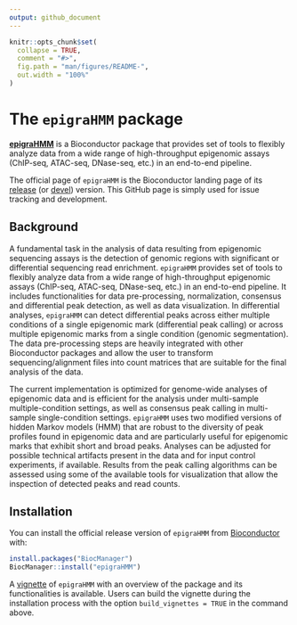 ```yaml
---
output: github_document
---
```


<!-- README.md is generated from README.Rmd. Please edit that file -->

```r
knitr::opts_chunk$set(
  collapse = TRUE,
  comment = "#>",
  fig.path = "man/figures/README-",
  out.width = "100%"
)
```

# The `epigraHMM` package

<!-- badges: start -->
<!-- badges: end -->

[**epigraHMM**](https://github.com/plbaldoni/epigraHMM) is a Bioconductor package that provides set of tools to flexibly analyze data from a wide range of high-throughput epigenomic assays (ChIP-seq, ATAC-seq, DNase-seq, etc.) in an end-to-end pipeline. 

The official page of `epigraHMM` is the Bioconductor landing page of its [release](https://bioconductor.org/packages/release/bioc/html/epigraHMM.html) (or [devel](https://bioconductor.org/packages/devel/bioc/html/epigraHMM.html)) version. This GitHub page is simply used for issue tracking and development.

## Background

A fundamental task in the analysis of data resulting from epigenomic sequencing assays is the detection of genomic regions with significant or differential sequencing read enrichment. `epigraHMM` provides set of tools to flexibly analyze data from a wide range of high-throughput epigenomic assays (ChIP-seq, ATAC-seq, DNase-seq, etc.) in an end-to-end pipeline. It includes functionalities for data pre-processing, normalization, consensus and differential peak detection, as well as data visualization. In differential analyses, `epigraHMM` can detect differential peaks across either multiple conditions of a single epigenomic mark (differential peak calling) or across multiple epigenomic marks from a single condition (genomic segmentation). The data pre-processing steps are heavily integrated with other Bioconductor packages and allow the user to transform sequencing/alignment files into count matrices that are suitable for the final analysis of the data. 
  
The current implementation is optimized for genome-wide analyses of epigenomic data and is efficient for the analysis under multi-sample multiple-condition settings, as well as consensus peak calling in multi-sample single-condition settings. `epigraHMM` uses two modified versions of hidden Markov models (HMM) that are robust to the diversity of peak profiles found in epigenomic data and are particularly useful for epigenomic marks that exhibit short and broad peaks. Analyses can be adjusted for possible technical artifacts present in the data and for input control experiments, if available. Results from the peak calling algorithms can be assessed using some of the available tools for visualization that allow the inspection of detected peaks and read counts.
      
## Installation

You can install the official release version of `epigraHMM` from [Bioconductor](https://bioconductor.org/packages/release/bioc/html/epigraHMM.html) with:

``` r
install.packages("BiocManager")
BiocManager::install("epigraHMM")
```

A [vignette](https://github.com/plbaldoni/epigraHMM/blob/main/vignettes/epigraHMM.Rmd) of `epigraHMM` with an overview of the package and its functionalities is available. Users can build the vignette during the installation process with the option `build_vignettes = TRUE` in the command above.
